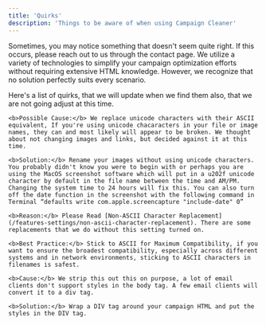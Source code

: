 ```yaml
---
title: 'Quirks'
description: 'Things to be aware of when using Campaign Cleaner'
---
```


Sometimes, you may notice something that doesn't seem quite right. If this occurs, please reach out to us through the contact page. We utilize a variety of technologies to simplify your campaign optimization efforts without requiring extensive HTML knowledge. However, we recognize that no solution perfectly suits every scenario. 

Here's a list of quirks, that we will update when we find them also, that we are not going adjust at this time. 

<AccordionGroup>
<Accordion title="My Images or Links Appear Broken, When They Are Not">

    <b>Possible Cause:</b> We replace unicode characters with their ASCII equivalent, If you're using unicode chacaracters in your file or image names, they can and most likely will appear to be broken. We thought about not changing images and links, but decided against it at this time. 

    <b>Solution:</b> Rename your images without using unicode characters. You probably didn't know you were to begin with or perhaps you are using the MacOS screenshot software which will put in a u202f unicode character by default in the file name between the time and AM/PM. Changing the system time to 24 hours will fix this. You can also turn off the date function in the screenshot with the following command in Terminal “defaults write com.apple.screencapture "include-date" 0”

    <b>Reason:</b> Please Read [Non-ASCII Character Replacement](/features-settings/non-ascii-character-replacement). There are some replacements that we do without this setting turned on.

    <b>Best Practice:</b> Stick to ASCII for Maximum Compatibility, if you want to ensure the broadest compatibility, especially across different systems and in network environments, sticking to ASCII characters in filenames is safest.

</Accordion>
<Accordion title="The attributes and styles in the BODY tag disappear">

    <b>Cause:</b> We strip this out this on purpose, a lot of email clients don't support styles in the body tag. A few email clients will convert it to a div tag.

    <b>Solution:</b> Wrap a DIV tag around your campaign HTML and put the styles in the DIV tag.

</Accordion>
</AccordionGroup>
